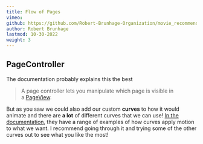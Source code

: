 ```yaml
---
title: Flow of Pages
vimeo:
github: https://github.com/Robert-Brunhage-Organization/movie_recommendation_app_course/commit/454914801e9b6758249a6e36e8a6bf8f52d93a16
author: Robert Brunhage
lastmod: 10-30-2022
weight: 3
---
```


## PageController

The documentation probably explains this the best

> A page controller lets you manipulate which page is visible in a [PageView](https://api.flutter.dev/flutter/widgets/PageView-class.html).

  

But as you saw we could also add our custom **curves** to how it would animate and there are **a lot** of different curves that we can use! [In the documentation](https://api.flutter.dev/flutter/animation/Curves-class.html), they have a range of examples of how curves apply motion to what we want. I recommend going through it and trying some of the other curves out to see what you like the most!

